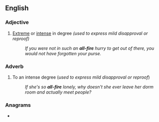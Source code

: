 ==English==

===Adjective===
{{en-adj}}

# {{lb|en|informal}} [[extreme|Extreme]] or [[intense]] in degree ''(used to express mild disapproval or reproof)''
#: ''If you were not in such an '''all-fire''' hurry to get out of there, you would not have forgotten your purse.''

===Adverb===
{{en-adv}}

# {{lb|en|informal}} To an intense degree (''used to express mild disapproval or reproof'')
#: ''If she's so '''all-fire''' lonely, why doesn't she ever leave her dorm room and actually meet people?''

===Anagrams===
* {{anagrams|en|a=aefillr|illfare}}